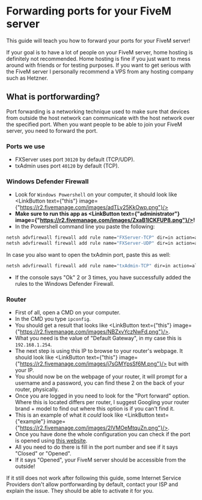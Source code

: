 
# Forwarding ports for your FiveM server

This guide will teach you how to forward your ports for your FiveM server!

<Callout type="warning">
If your goal is to have a lot of people on your FiveM server, home hosting is definitely not recommended. Home hosting is fine if you just want to mess around with friends or for testing purposes.
If you want to get serious with the FiveM server I personally recommend a VPS from any hosting company such as Hetzner.
</Callout>

## What is portforwarding?

Port forwarding is a networking technique used to make sure that devices from outside the host network can communicate with the host network over the specified port.
When you want people to be able to join your FiveM server, you need to forward the port.

### Ports we use

- FXServer uses port `30120` by default (TCP/UDP).
- txAdmin uses port `40120` by default (TCP).

### Windows Defender Firewall

- Look for `Windows Powershell` on your computer, it should look like <LinkButton text={"this"} image={"https://r2.fivemanage.com/images/adTLy25KkOwp.png"}/>
- **Make sure to run this app as <LinkButton text={"administrator"} image={"https://r2.fivemanage.com/images/ZxaB1ICKFUP8.png"}/>!**
- In the Powershell command line you paste the following:
```cmd
netsh advfirewall firewall add rule name="FXServer-TCP" dir=in action=allow protocol=TCP localport=30120
netsh advfirewall firewall add rule name="FXServer-UDP" dir=in action=allow protocol=UDP localport=30120
```
In case you also want to open the txAdmin port, paste this as well:
```cmd
netsh advfirewall firewall add rule name="txAdmin-TCP" dir=in action=allow protocol=TCP localport=40120
```
- If the console says "Ok" 2 or 3 times, you have successfully added the rules to the Windows Defender Firewall.

### Router

- First of all, open a CMD on your computer.
- In the CMD you type `ipconfig`.
- You should get a result that looks like <LinkButton text={"this"} image={"https://r2.fivemanage.com/images/NBZxvYczNwFd.png"}/>.  
- What you need is the value of "Default Gateway", in my case this is `192.168.1.254`.
- The next step is using this IP to browse to your router's webpage. It should look like <LinkButton text={"this"} image={"https://r2.fivemanage.com/images/j7sGMYpsSf6M.png"}/> but with your IP.
- You should now be on the webpage of your router, it will prompt for a username and a password, you can find these 2 on the back of your router, physically.
- Once you are logged in you need to look for the "Port forward" option. Where this is located differs per router, I suggest Googling your router brand + model to find out where this option is if you can't find it.
- This is an example of what it *could* look like <LinkButton text={"example"} image={"https://r2.fivemanage.com/images/2lVMOeMtquZn.png"}/>.
- Once you have done the whole configuration you can check if the port is opened using [this website](https://portchecker.co).
- All you need to do there is fill in the port number and see if it says "Closed" or "Opened".
- If it says "Opened", your FiveM server should be accessible from the outside!

<Callout type="warning">
If it still does not work after following this guide, some Internet Service Providers don't allow portforwarding by default, contact your ISP and explain the issue. They should be able to activate it for you.
</Callout>